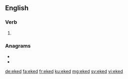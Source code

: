 {{also|éked}}
==English==

===Verb===
{{head|en|verb form}}

# {{en-past of|eke}}

===Anagrams===
* {{l|en|deek}}
* {{l|en|deke}}

[[de:eked]]
[[fa:eked]]
[[fr:eked]]
[[ku:eked]]
[[mg:eked]]
[[sv:eked]]
[[vi:eked]]
